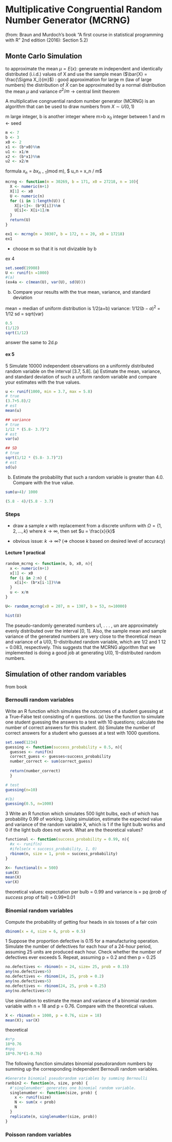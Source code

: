# Multiplicative Congruential Random Number Generator (MCRNG)

(from:  Braun and Murdoch's book "A first course in statistical programming with R" 2nd edition (2016): Section 5.2)

## Monte Carlo Simulation 

to approximate the mean $\mu = E(x)$: 
generate m independent and identically distributed (i.i.d.) values of X and use the 
sample mean ($\bar{X} = \frac{\Sigma X_i}{m}$) : good approximation for large m (law of large numbers)
the distribution of $\bar{X}$ can be approximated by a normal distribution the mean 
$\mu$ and variance $\sigma ^2 /m$ -> central limit theorem 


A multiplicative congruential random number generator (MCRNG) is an algorithm 
that can be used to draw numbers from $X \sim U(0, 1)$

m large integer, b is another integer where m>b
$x_0$ integer between 1 and m <- seed

```r
m <- 7
b <- 3
x0 <- 2
x1 <- (b*x0)%%m
u1 <- x1/m
x2 <- (b*x1)%%m
u2 <- x2/m
```

formula 
$x_n = bx_{n-1}$(mod m), $ u_n = x_n / m$

```r
mcrng <- function(m = 30269, b = 171, x0 = 27218, n = 10){
  X <- numeric(n+1)
  X[1] <- x0
  U <- numeric(n)
  for (i in 1:length(U)) {
    X[i+1]<- (b*X[i])%%m
    U[i]<- X[i+1]/m
  }
  return(U)
}

ex1 <- mcrng(m = 30307, b = 172, n = 20, x0 = 17218)
ex1
```
- choose m so that it is not divizable by b 

ex 4
```r
set.seed(19908)
U <- runif(n =1000)
#(a)
(ex4a <- c(mean(U), var(U), sd(U)))
```
(b) Compare your results with the true mean, variance, and standard deviation

mean = median of uniform distribution is 1/2(a+b)
variance: $1/12(b-a)^2$ = 1/12
sd = sqrt(var)

```r
0.5
(1/12)
sqrt(1/12) 
```

answer the same to 2d.p

#### ex 5
5 Simulate 10000 independent observations on a uniformly distributed
random variable on the interval [3.7, 5.8].
(a) Estimate the mean, variance, and standard deviation of such a uniform random variable and compare your estimates with the true
values.

```r
u <- runif(1000, min = 3.7, max = 5.8)
# true 
(3.7+5.8)/2
# est
mean(u)

## variance
# true 
1/12 * (5.8- 3.7)^2
# est
var(u)

## SD
# true 
sqrt(1/12 * (5.8- 3.7)^2)
# est
sd(u)

```
(b) Estimate the probability that such a random variable is greater than
4.0. Compare with the true value.
```r
sum(u>4)/ 1000

(5.8 - 4)/(5.8 - 3.7)

```



### Steps 

-   draw a sample $x$ with replacement from a discrete uniform with $\Omega = \{1, 2, ..., k\}$ where $k \to \infty$, then set $u = \frac{x}{k}$

-   obvious issue: $k \to \infty$? ($\Rightarrow$ choose $k$ based on desired level of accuracy)

#### Lecture 1 practical
```r
random_mcrng <- function(m, b, x0, n){
  x <- numeric(n+1)
  x[1] <- x0
  for (i in 2:n) {
    x[i]<- (b*x[i-1])%%m
  }
  u <- x/m
}

U<- random_mcrng(x0 = 207, m = 1307, b = 53, n=10000) 

hist(U)
```

The pseudo-randomly generated numbers u1, . . . , un are approximately evenly distributed over the interval [0, 1]. Also, the sample mean and sample variance of the generated numbers are very close to the theoretical
mean and variance of a U(0, 1)-distributed random variable, which are 1/2
and 1
12 = 0.083, respectively. This
suggests that the MCRNG algorithm that we implemented is doing a good job at generating U(0, 1)-distributed
random numbers.


## Simulation of other random variables

from book

### Bernoulli random variables

Write an R function which simulates the outcomes of a student guessing
at a True–False test consisting of n questions.
(a) Use the function to simulate one student guessing the answers to a
test with 10 questions; calculate the number of correct answers for
this student.
(b) Simulate the number of correct answers for a student who guesses
at a test with 1000 questions.

```r
set.seed(1234)
guessing <- function(success_probability = 0.5, n){
  guesses <- runif(n)
  correct_guess <- guesses<success_probability
  number_correct <- sum(correct_guess)
  
  return(number_correct)
  }

# test 
guessing(n=10)

#(b)
guessing(0.5, n=1000)
```

3 Write an R function which simulates 500 light bulbs, each of which has
probability 0.99 of working. Using simulation, estimate the expected
value and variance of the random variable X, which is 1 if the light bulb
works and 0 if the light bulb does not work. What are the theoretical
values?

```r
functional <- function(success_probability = 0.99, n){
  #x <- runif(n)
  #ifelse(x < success_probability, 1, 0)
  rbinom(n, size = 1, prob = success_probability)
}

X<- functional(n = 500)
sum(X)
mean(X)
var(X)

```

theoretical values: expectation per bulb = 0.99 and variance is = p*q (prob of success 
* prop of fail) = 0.99*0.01


### Binomial random variables

Compute the probability of getting four heads in six tosses of a fair coin
```r
dbinom(x = 4, size = 6, prob = 0.5)
```
1 Suppose the proportion defective is 0.15 for a manufacturing operation.
Simulate the number of defectives for each hour of a 24-hour period,
assuming 25 units are produced each hour. Check whether the number of
defectives ever exceeds 5. Repeat, assuming p = 0.2 and then p = 0.25

```r
no.defectives <- rbinom(n = 24, size= 25, prob = 0.15)
any(no.defectives>5)
no.defectives <- rbinom(24, 25, prob = 0.2)
any(no.defectives>5)
no.defectives <- rbinom(24, 25, prob = 0.25)
any(no.defectives>5)
```

Use simulation to estimate the mean and variance of a binomial random variable with n = 18 and p = 0.76. Compare with the theoretical
values.
```r
X <- rbinom(n = 1000, p = 0.76, size = 18)
mean(X); var(X)
```

theoretical
```r
#n*p
18*0.76
#npq
18*0.76*(1-0.76)

```

The following function simulates binomial pseudorandom numbers
by summing up the corresponding independent Bernoulli random
variables.
```r
#Generate binomial pseudorandom variables by summing Bernoulli
ranbin2 <- function(n, size, prob) {
  #'singlenumber' generates one binomial random variable.
  singlenumber <- function(size, prob) {
    x <- runif(size)
    N <- sum(x < prob)
    N
  }
  replicate(n, singlenumber(size, prob))
}

```

### Poisson random variables





